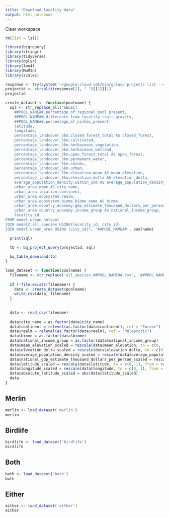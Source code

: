 ```yaml
---
title: "Download locality data"
output: html_notebook
---
```


Clear workspace
```r
rm(list = ls())
```

```r
library(bigrquery)
library(stringr)
library(tidyverse)
library(dplyr)
library(lme4)
library(MuMIn)
library(scales)
```

```r
response <- try(system('~/google-cloud-sdk/bin/gcloud projects list --quiet', intern = T))
projectid <- strsplit(response[2], " ")[[1]][1]
projectid
```
  

```r
create_dataset <- function(poolname) {
  sql <- str_replace_all("SELECT 
    ##POOL_NAME##.percentage_of_regional_pool_present,
    ##POOL_NAME##.difference_from_locality_trait_gravity,
    ##POOL_NAME##.percentage_of_niches_present,
    latitude,
    longitude,
    percentage_landcover_5km.closed_forest_total AS closed_forest,
    percentage_landcover_5km.cultivated,
    percentage_landcover_5km.herbaceous_vegetation,
    percentage_landcover_5km.herbaceous_wetland,
    percentage_landcover_5km.open_forest_total AS open_forest,
    percentage_landcover_5km.permanent_water,
    percentage_landcover_5km.shrubs,
    percentage_landcover_5km.urban,
    percentage_landcover_5km.elevation.mean AS mean_elevation,
    percentage_landcover_5km.elevation.delta AS elevation_delta,
    average_population_density.within_5km AS average_population_density,
    urban_area.name AS city_name,
    urban_area.location.continent,
    urban_area.ecosystem.realm,
    urban_area.ecosystem.biome.biome_name AS biome,
    urban_area.country_economy.gdp_estimate_thousand_dollars_per_person AS national_gdp_estimate_thousand_dollars_per_person,
    urban_area.country_economy.income_group AS national_income_group,
    locality_id
FROM model.urban_hotspot
JOIN model2.all_species USING(locality_id, city_id)
JOIN model.urban_area USING (city_id)", '##POOL_NAME##', poolname)

  print(sql)
  
  tb <- bq_project_query(projectid, sql)

  bq_table_download(tb)
}
```


```r
load_dataset <- function(poolname) {
  filename <- str_replace('all_species_##POOL_NAME##.csv', '##POOL_NAME##', poolname)
  
  if (!file.exists(filename)) {
    data <- create_dataset(poolname)
    write_csv(data, filename)
  }
  
  
  data <- read_csv(filename)
  
  data$city_name = as.factor(data$city_name)
  data$continent = relevel(as.factor(data$continent), ref = "Europe")
  data$realm = relevel(as.factor(data$realm), ref = "Palearctic")
  data$biome = as.factor(data$biome)
  data$national_income_group = as.factor(data$national_income_group)
  data$mean_elevation_scaled = rescale(data$mean_elevation, to = c(0, 1), from = range(data$mean_elevation, na.rm = TRUE, finite = TRUE))
  data$elevation_delta_scaled = rescale(data$elevation_delta, to = c(0, 1), from = range(data$elevation_delta, na.rm = TRUE, finite = TRUE))
  data$average_population_density_scaled = rescale(data$average_population_density, to = c(0, 1), from = range(data$average_population_density, na.rm = TRUE, finite = TRUE))
  data$national_gdp_estimate_thousand_dollars_per_person_scaled = rescale(data$national_gdp_estimate_thousand_dollars_per_person, to = c(0, 1), from = range(data$national_gdp_estimate_thousand_dollars_per_person, na.rm = TRUE, finite = TRUE))
  data$latitude_scaled = rescale(data$latitude, to = c(0, 1), from = range(data$latitude, na.rm = TRUE, finite = TRUE))
  data$longitude_scaled = rescale(data$longitude, to = c(0, 1), from = range(data$longitude, na.rm = TRUE, finite = TRUE))
  data$absolute_latitude_scaled = abs(data$latitude_scaled)
  data
}
```


Merlin
----------------------

```r
merlin <- load_dataset('merlin')
merlin
```


Birdlife
----------------------

```r
birdlife <- load_dataset('birdlife')
birdlife
```


Both
----------------------

```r
both <- load_dataset('both')
both
```

Either
----------------------

```r
either <- load_dataset('either')
either
```
